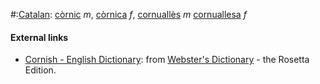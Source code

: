 #:[[Catalan]]: [[còrnic]] ''m'', [[còrnica]] ''f'', [[cornuallès]] ''m'' [[cornuallesa]] ''f''

==== External links====
*[http://www.websters-online-dictionary.org/definition/Cornish-english/ Cornish - English Dictionary]: from [http://www.websters-online-dictionary.org/ Webster's Dictionary] - the Rosetta Edition.